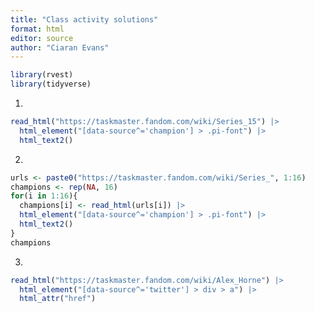 ```yaml
---
title: "Class activity solutions"
format: html
editor: source
author: "Ciaran Evans"
---
```


```r
library(rvest)
library(tidyverse)
```

1.

```r
read_html("https://taskmaster.fandom.com/wiki/Series_15") |>
  html_element("[data-source^='champion'] > .pi-font") |>
  html_text2()
```

2.

```r
urls <- paste0("https://taskmaster.fandom.com/wiki/Series_", 1:16)
champions <- rep(NA, 16)
for(i in 1:16){
  champions[i] <- read_html(urls[i]) |>
  html_element("[data-source^='champion'] > .pi-font") |>
  html_text2()
}
champions
```

3.

```r
read_html("https://taskmaster.fandom.com/wiki/Alex_Horne") |>
  html_element("[data-source^='twitter'] > div > a") |>
  html_attr("href")
```









